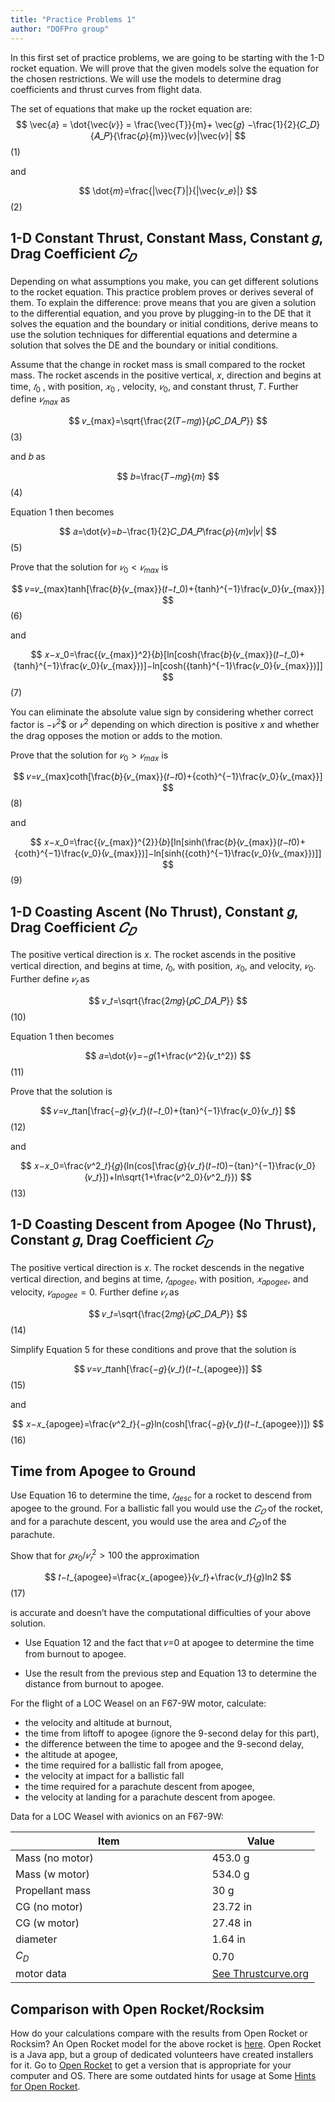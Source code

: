 ```yaml
---
title: "Practice Problems 1"
author: "DOFPro group"
---
```


In this first set of practice problems, we are going to be starting with the 1-D rocket equation. We will prove that the given models solve the equation for the chosen restrictions. We will use the models to determine drag coefficients and thrust curves from flight data.

The set of equations that make up the rocket equation are:
$$
\vec{𝑎} = \dot{\vec{𝑣}} = \frac{\vec{T}}{m}+ \vec{𝑔} −\frac{1}{2}{𝐶_𝐷}{𝐴_𝑃}{\frac{𝜌}{m}}\vec{𝑣}|\vec{𝑣}|
$$
(1)

and

$$
\dot{𝑚}=\frac{|\vec{𝑇}|}{|\vec{𝑣_𝑒}|}
$$
(2)

## 1-D Constant Thrust, Constant Mass, Constant 𝑔, Drag Coefficient $𝐶_𝐷$

Depending on what assumptions you make, you can get different solutions to the rocket equation. This practice problem proves or derives several of them. To explain the difference: prove means that you are given a solution to the differential equation, and you prove by plugging-in to the DE that it solves the equation and the boundary or initial conditions, derive means to use the solution techniques for differential equations and determine a solution that solves the DE and the boundary or initial conditions.

Assume that the change in rocket mass is small compared to the rocket mass. The rocket ascends in the positive vertical, 𝑥, direction and begins at time, $𝑡_0$ , with position, $𝑥_0$ , velocity, $𝑣_0$, and constant thrust, 𝑇. Further define $𝑣_{max}$ as

$$
𝑣_{max}=\sqrt{\frac{2(𝑇−𝑚𝑔)}{𝜌𝐶_𝐷𝐴_𝑃}}
$$
(3)

and 𝑏 as

$$
𝑏=\frac{𝑇−𝑚𝑔}{𝑚}
$$
(4)

Equation 1 then becomes

$$
𝑎=\dot{𝑣}=𝑏−\frac{1}{2}𝐶_𝐷𝐴_𝑃\frac{𝜌}{𝑚}𝑣|𝑣|
$$
(5)

Prove that the solution for $𝑣_0<𝑣_{max}$ is

$$
𝑣=𝑣_{max}tanh[\frac{𝑏}{𝑣_{max}}(𝑡−𝑡_0)+{tanh}^{−1}\frac{𝑣_0}{𝑣_{max}}]
$$
(6)

and

$$
𝑥−𝑥_0=\frac{{𝑣_{max}}^2}{𝑏}[ln[cosh(\frac{𝑏}{𝑣_{max}}(𝑡−𝑡_0)+{tanh}^{−1}\frac{𝑣_0}{𝑣_{max}})]−ln[cosh({tanh}^{−1}\frac{𝑣_0}{𝑣_{max}})]]
$$
(7)

You can eliminate the absolute value sign by considering whether correct factor is $−𝑣^2$$ or $𝑣^2$ depending on which direction is positive 𝑥 and whether the drag opposes the motion or adds to the motion.

Prove that the solution for $𝑣_0>𝑣_{max}$ is

$$
𝑣=𝑣_{max}coth[\frac{𝑏}{𝑣_{max}}(𝑡−𝑡0)+{coth}^{−1}\frac{𝑣_0}{𝑣_{max}}]
$$
(8)

and

$$
𝑥−𝑥_0=\frac{{𝑣_{max}}^{2}}{𝑏}[ln[sinh(\frac{𝑏}{𝑣_{max}}(𝑡−𝑡0)+{coth}^{−1}\frac{𝑣_0}{𝑣_{max}})]−ln[sinh({coth}^{−1}\frac{𝑣_0}{𝑣_{max}})]]
$$
(9)

## 1-D Coasting Ascent (No Thrust), Constant 𝑔, Drag Coefficient $𝐶_𝐷$

The positive vertical direction is 𝑥. The rocket ascends in the positive vertical direction, and begins at time, $𝑡_0$, with position, $𝑥_0$, and velocity, $𝑣_0$. Further define $𝑣_𝑡$ as

$$
𝑣_𝑡=\sqrt{\frac{2𝑚𝑔}{𝜌𝐶_𝐷𝐴_𝑃}}
$$
(10)

Equation 1 then becomes

$$
𝑎=\dot{𝑣}=−𝑔(1+\frac{𝑣^2}{𝑣_t^2})
$$
(11)

Prove that the solution is

$$
𝑣=𝑣_𝑡tan[\frac{−𝑔}{𝑣_𝑡}(𝑡−𝑡_0)+{tan}^{−1}\frac{𝑣_0}{𝑣_𝑡}]
$$
(12)

and

$$
𝑥−𝑥_0=\frac{𝑣^2_𝑡}{𝑔}(ln(cos[\frac{𝑔}{𝑣_𝑡}(𝑡−𝑡0)−{tan}^{−1}\frac{𝑣_0}{𝑣_𝑡}])+ln\sqrt{1+\frac{𝑣^2_0}{𝑣^2_𝑡}})
$$
(13)

## 1-D Coasting Descent from Apogee (No Thrust), Constant 𝑔, Drag Coefficient $𝐶_𝐷$

The positive vertical direction is 𝑥. The rocket descends in the negative vertical direction, and begins at time, $𝑡_{apogee}$, with position, $𝑥_{apogee}$, and velocity, $𝑣_{apogee}=0$. Further define $𝑣_𝑡$ as

$$
𝑣_𝑡=\sqrt{\frac{2𝑚𝑔}{𝜌𝐶_𝐷𝐴_𝑃}}
$$
(14)

Simplify Equation 5 for these conditions and prove that the solution is

$$
𝑣=𝑣_𝑡tanh[\frac{−𝑔}{𝑣_𝑡}(𝑡−𝑡_{apogee})]
$$
(15)

and

$$
𝑥−𝑥_{apogee}=\frac{𝑣^2_𝑡}{−𝑔}ln(cosh[\frac{−𝑔}{𝑣_𝑡}(𝑡−𝑡_{apogee})])
$$
(16)

## Time from Apogee to Ground

Use Equation 16 to determine the time, $𝑡_{desc}$ for a rocket to descend from apogee to the ground. For a ballistic fall you would use the $𝐶_𝐷$ of the rocket, and for a parachute descent, you would use the area and $𝐶_𝐷$ of the parachute.

Show that for $𝑔𝑥_0/𝑣^2_𝑡>100$ the approximation

$$
𝑡−𝑡_{apogee}=\frac{𝑥_{apogee}}{𝑣_𝑡}+\frac{𝑣_𝑡}{𝑔}ln2
$$
(17)

is accurate and doesn't have the computational difficulties of your above solution.

* Use Equation 12 and the fact that 𝑣=0 at apogee to determine the time from burnout to apogee.

* Use the result from the previous step and Equation 13 to determine the distance from burnout to apogee.

For the flight of a LOC Weasel on an F67-9W motor, calculate:

* the velocity and altitude at burnout,
* the time from liftoff to apogee (ignore the 9-second delay for this part),
* the difference between the time to apogee and the 9-second delay,
* the altitude at apogee,
* the time required for a ballistic fall from apogee,
* the velocity at impact for a ballistic fall
* the time required for a parachute descent from apogee,
* the velocity at landing for a parachute descent from apogee.

Data for a LOC Weasel with avionics on an F67-9W:

| Item | Value |
|-----------|------|
| Mass (no motor) | 453.0 g |
| Mass (w motor) | 534.0 g |
| Propellant mass | 30 g |
| CG (no motor) | 23.72 in |
| CG (w motor) | 27.48 in |
| diameter | 1.64 in |
| $C_D$ | 0.70 |
| motor data | [See Thrustcurve.org](https://www.thrustcurve.org/motors/AeroTech/F67W/) |

## Comparison with Open Rocket/Rocksim

How do your calculations compare with the results from Open Rocket or Rocksim? An Open Rocket model for the above rocket is [here](https://pages.hmc.edu/spjut/AdvRoc/SimModels/LOC-Weasel-E178.ork). Open Rocket is a Java app, but a group of dedicated volunteers have created installers for it. Go to [Open Rocket](https://openrocket.info/) to get a version that is appropriate for your computer and OS. There are some outdated hints for usage at Some [Hints for Open Rocket](https://pages.hmc.edu/spjut/AdvRoc/PDF/OpenRocketHints.pdf).